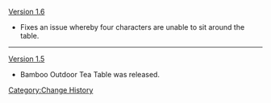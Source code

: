 [[Version 1.6]]
* Fixes an issue whereby four characters are unable to sit around the table.
----
[[Version 1.5]]
* Bamboo Outdoor Tea Table was released.
<noinclude>[[Category:Change History]]</noinclude>